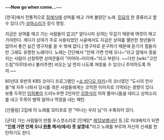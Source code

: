 ~~'''Now go when come...'''~~

[한국]에서 전통적으로 [[장례식]]때 상여를 매고 가며 불렀던 노래. [[민요]]의 한 종류라고 할수 있다.(?) [[상여소리]]가 정식 명칭.

지금은 상여를 매고 가는 사람들이 없고[* 알다시피 상여는 무겁기 때문에 여럿이 매고 가야한다. 게다가 상여가 주로 사용되었던 시골에서도 지금은 상여를 맬만한 청년들이 없어서 좋건 싫건 영구차를 쓸 수 밖에 없다.] 영구차로 운구하기 때문에 듣기가 힘들지만 그래도 유명한 노래이다.
노래는 간단해서 "인제 가면 언제 오나~"라고 앞에서 종을 치는 사람이 선창하면 상여꾼들이 "어어야~이이제~"라고 부른다.
~~다만 [wiki:"고인드립"아무데서나 불러주면] 비오는 날 먼지 나도록 쳐맞을 수 있으니 주의하도록 하자.~~

80년대 후반의 KBS 코미디 프로그램인 <[[쇼 비디오 쟈키]]>의 코너였던 "도시의 천사들"에 자주 나와서 당시를 겪은 사람들에게는 코믹한 이미지로 기억되는 경향이 있다. 보통 두목인 [[임하룡]]이 드러누우면 2인자인 [[김정식]]이 이하 똘마니들을 데리고 상여소리를 내고 두목이 벌떡 일어나 역정을 내는 패턴.

[산울림] 2집에 이 노래를 모티프로 한 "떠나는 우리 님"이 수록되어 있다.

[군대] 가는 사람들이 반쯤 우스갯소리로 [인제][* [[제12보병사단]] 등.]로 자대배치가 되면 '''"[[인제]] 가면 언제 오나 [[원통]] 해서(에서) 못 살겠네."'''라고 노래를 부르며 자신의 신세를 한탄하기도 한다.
